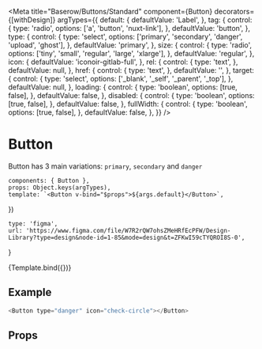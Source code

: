 

<Meta
    title="Baserow/Buttons/Standard"
    component={Button}
    decorators={[withDesign]}
    argTypes={{
        default: {
            defaultValue: 'Label',
        },
        tag: {
            control: {
                type: 'radio',
                options: ['a', 'button', 'nuxt-link'],
            },
            defaultValue: 'button',
        },
        type: {
            control: {
                type: 'select',
                options: ['primary', 'secondary', 'danger', 'upload', 'ghost'],
            },
            defaultValue: 'primary',
        },
        size: {
            control: {
                type: 'radio',
                options: ['tiny', 'small', 'regular', 'large', 'xlarge'],
            },
            defaultValue: 'regular',
        },
        icon: {
            defaultValue: 'iconoir-gitlab-full',
        },
        rel: {
            control: {
                type: 'text',
            },
            defaultValue: null,
        },
        href: {
            control: {
                type: 'text',
            },
            defaultValue: '',
        },
        target: {
            control: {
                type: 'select',
                options: ['_blank', '_self', '_parent', '_top'],
            },
            defaultValue: null,
        },
        loading: {
            control: {
                type: 'boolean',
                options: [true, false],
            },
            defaultValue: false,
        },
        disabled: {
            control: {
                type: 'boolean',
                options: [true, false],
            },
            defaultValue: false,
        },
        fullWidth: {
            control: {
                type: 'boolean',
                options: [true, false],
            },
            defaultValue: false,
        },
    }}
/>

# Button

Button has 3 main variations: `primary`, `secondary` and `danger`

    components: { Button },
    props: Object.keys(argTypes),
    template: `<Button v-bind="$props">${args.default}</Button>`,
})

    type: 'figma',
    url: 'https://www.figma.com/file/W7R2rQW7ohsZMeHRfEcPFW/Design-Library?type=design&node-id=1-85&mode=design&t=ZFKwI59cTYQROI8S-0',
}

<Canvas>
    <Story
        name="Default"
        args={{}}
        parameters={{
            design: config(designConfig),
        }}
    >
        {Template.bind({})}
    </Story>
</Canvas>

## Example

```javascript
<Button type="danger" icon="check-circle"></Button>
```

## Props

<Props of={Button} />
